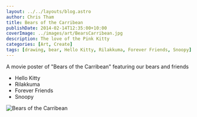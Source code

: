 ```yaml
---
layout: ../../layouts/blog.astro
author: Chris Tham
title: Bears of the Carribean
publishDate: 2014-02-14T12:35:00+10:00
coverImage: ../images/art/BearsCarribean.jpg
description: The love of the Pink Kitty
categories: [Art, Create]
tags: [drawing, bear, Hello Kitty, Rilakkuma, Forever Friends, Snoopy]
---
```


A movie poster of "Bears of the Carribean" featuring our bears and friends

* Hello Kitty
* Rilakkuma
* Forever Friends
* Snoopy

<Img src="../images/art/BearsCarribean.jpg" alt="Bears of the Carribean" />
